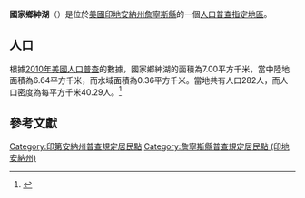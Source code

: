 {{noteTA
|G1=USState
|G2=地名
|G3=Unit
}}
{{Infobox settlement
|official_name            = 國家鄉紳湖
|native_name = Country Squire Lakes
|settlement_type          = [[人口普查指定地區|人口普查指定地區]]
|image_skyline            = Jennings County Indiana Incorporated and Unincorporated areas Country Squire Lakes Highlighted 1815409.svg
|imagesize                = 250px
|image_map                = 
|mapsize                  = 
|pushpin_map              = USA Indiana 
|pushpin_label            = 國家鄉紳湖
|pushpin_label_position   = top
|pushpin_map_caption      = 國家鄉紳湖在印地安納州的位置
|subdivision_type         = [[世界政區索引|國家]]
|subdivision_type1        = [[美国州份|州份]]
|subdivision_type2        = [[印地安納州行政区划|縣]]
|subdivision_name         = [[美国|美国]]
|subdivision_name1        = [[印地安納州|印地安納州]]
|subdivision_name2        = [[詹寧斯縣_(印地安納州)|詹寧斯縣]]
|elevation_ft             = 709
|elevation_m              = 216
|timezone                 = [[北美东部时区|北美东部时区]]
|area_total_km2           = 7.00
|area_land_km2            = 6.64
|area_water_km2           = 0.36
|area_total_sq_mi         = 
|area_land_sq_mi          = 
|area_water_sq_mi         = 
|population_as_of         = [[2010年美國人口普查|2010]]
|population_footnotes     = 
|population_total         = 282
|population_density_km2   = auto
|population_density_sq_mi = auto
|utc_offset               = -5
|coordinates              = {{coord|39|02|36|N|85|40|47|W|display=inline,title}}
| coor_pinpoint           = 
| coordinates_footnotes   = 
|timezone_DST             = EDT
|utc_offset_DST           = -4
|postal_code_type         = [[美國郵區編號|郵區編號]]
|postal_code              = 47265
|area_code                = {{link-en|电话区号812|Area code 812|812}}
|blank_name = [[地名信息系统|GNIS ID]]
|blank_info = 2629850<ref name="GNIS">{{cite gnis|2629850|Country Squire Lakes}}</ref>
}}
'''國家鄉紳湖'''（{{lang-en|Country Squire Lakes}}）是位於[[美國|美國]][[印地安納州|印地安納州]][[詹寧斯縣_(印地安納州)|詹寧斯縣]]的一個[[人口普查指定地區|人口普查指定地區]]。

== 人口 ==
根據[[2010年美國人口普查|2010年美國人口普查]]的數據，國家鄉紳湖的面積為7.00平方千米，當中陸地面積為6.64平方千米，而水域面積為0.36平方千米。當地共有人口282人，而人口密度為每平方千米40.29人。<ref name="GR8">{{cite web|url=http://factfinder2.census.gov|publisher=[[美国人口调查局|美国人口调查局]]|accessdate=2011-05-14|title=American FactFinder|archive-date=2013-09-11|archive-url=https://web.archive.org/web/20130911234518/http://factfinder2.census.gov/|dead-url=no}}</ref>

== 參考文獻 ==
{{reflist}}

{{詹寧斯縣 (印地安納州)}}

{{DEFAULTSORT:Country Squire Lakes, Indiana}}
[[Category:印第安納州普查規定居民點|Category:印第安納州普查規定居民點]]
[[Category:詹寧斯縣普查規定居民點_(印地安納州)|Category:詹寧斯縣普查規定居民點 (印地安納州)]]

{{Indiana-geo-stub}}